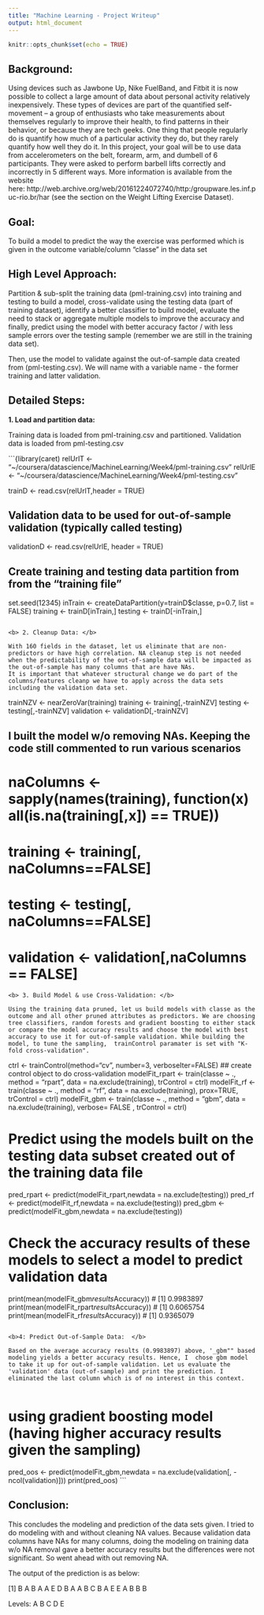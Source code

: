 ```yaml
---
title: "Machine Learning - Project Writeup"
output: html_document
---
```


```r
knitr::opts_chunk$set(echo = TRUE)
```

<h2> Background: </h2>
Using devices such as Jawbone Up, Nike FuelBand, and Fitbit it is now possible to collect a large amount of data about personal activity relatively inexpensively. These types of devices are part of the quantified self-movement – a group of enthusiasts who take measurements about themselves regularly to improve their health, to find patterns in their behavior, or because they are tech geeks. One thing that people regularly do is quantify how much of a particular activity they do, but they rarely quantify how well they do it. In this project, your goal will be to use data from accelerometers on the belt, forearm, arm, and dumbell of 6 participants. They were asked to perform barbell lifts correctly and incorrectly in 5 different ways. More information is available from the website here: http://web.archive.org/web/20161224072740/http:/groupware.les.inf.puc-rio.br/har (see the section on the Weight Lifting Exercise Dataset).

<h2> Goal: </h2> 
To build a model to predict the way the exercise was performed which is given in the outcome variable/column “classe” in the data set

<h2> High Level Approach: </h2>
Partition & sub-split the training data (pml-training.csv) into training and testing to build a model, cross-validate using the testing data (part of training dataset), identify a better classifier to build model, evaluate the need to stack or aggregate multiple models to improve the accuracy and finally, predict using the model with better accuracy factor / with less sample errors over the testing sample (remember we are still in the training data set). 

Then, use the model to validate against the out-of-sample data created from (pml-testing.csv). We will name with a variable name - the former training and latter validation.


<h2> Detailed Steps: </h2>


<b> 1. Load and partition data: </b>

Training data is loaded from pml-training.csv and partitioned. Validation data is loaded from pml-testing.csv </b>

```{library(caret)
relUrlT <- "~/coursera/datascience/MachineLearning/Week4/pml-training.csv"
relUrlE <- "~/coursera/datascience/MachineLearning/Week4/pml-testing.csv"

trainD <- read.csv(relUrlT,header = TRUE)

## Validation data to be used for out-of-sample validation (typically called testing)
validationD <- read.csv(relUrlE, header = TRUE)

## Create training and testing data partition from from the "training file"
set.seed(12345)
inTrain <- createDataPartition(y=trainD$classe, p=0.7, list = FALSE)
training <- trainD[inTrain,]
testing <- trainD[-inTrain,]

```

<b> 2. Cleanup Data: </b>

With 160 fields in the dataset, let us eliminate that are non-predictors or have high correlation. NA cleanup step is not needed when the predictability of the out-of-sample data will be impacted as the out-of-sample has many columns that are have NAs.
It is important that whatever structural change we do part of the columns/features cleanp we have to apply across the data sets including the validation data set.

```
trainNZV <- nearZeroVar(training)
training <- training[,-trainNZV]
testing <- testing[,-trainNZV]
validation <- validationD[,-trainNZV]

## I built the model w/o removing NAs. Keeping the code still commented to run various scenarios
# naColumns <- sapply(names(training), function(x) all(is.na(training[,x]) == TRUE))
# training <- training[, naColumns==FALSE]
# testing <- testing[, naColumns==FALSE]
# validation <- validation[,naColumns == FALSE]

```
<b> 3. Build Model & use Cross-Validation: </b>

Using the training data pruned, let us build models with classe as the outcome and all other pruned attributes as predictors. We are choosing tree classifiers, random forests and gradient boosting to either stack or compare the model accuracy results and choose the model with best accuracy to use it for out-of-sample validation. While building the model, to tune the sampling,  trainControl paramater is set with "K-fold cross-validation".

```
ctrl <- trainControl(method="cv", number=3, verboseIter=FALSE) ## create control object to do cross-validation
modelFit_rpart <- train(classe ~ ., method = "rpart", data = na.exclude(training), trControl = ctrl)
modelFit_rf <- train(classe ~ ., method = "rf", data = na.exclude(training), prox=TRUE, trControl = ctrl)
modelFit_gbm <- train(classe ~ ., method = "gbm", data = na.exclude(training), verbose= FALSE , trControl = ctrl)

# Predict using the models built on the testing data subset created out of the training data file
pred_rpart <- predict(modelFit_rpart,newdata = na.exclude(testing))
pred_rf <- predict(modelFit_rf,newdata = na.exclude(testing))
pred_gbm <- predict(modelFit_gbm,newdata = na.exclude(testing))

# Check the accuracy results of these models to select a model to predict validation data

print(mean(modelFit_gbm$results$Accuracy))  # [1] 0.9983897
print(mean(modelFit_rpart$results$Accuracy)) #  [1] 0.6065754
print(mean(modelFit_rf$results$Accuracy)) #  [1] 0.9365079
```

<b>4: Predict Out-of-Sample Data:  </b>

Based on the average accuracy results (0.9983897) above, '_gbm"" based modeling yields a better accuracy results. Hence, I  chose gbm model to take it up for out-of-sample validation. Let us evaluate the 'validation' data (out-of-sample) and print the prediction. I eliminated the last column which is of no interest in this context.


```
# using gradient boosting model (having higher accuracy results given the sampling)
pred_oos <- predict(modelFit_gbm,newdata = na.exclude(validation[, -ncol(validation)]))
print(pred_oos)
```

<h2> Conclusion: </h2>

This concludes the modeling and prediction of the data sets given. I tried to do modeling with and without cleaning NA values. Because validation data columns have NAs for many columns, doing the modeling on training data w/o NA removal gave a better accuracy results but the differences were not significant. So went ahead with out removing NA.

The output of the prediction is as below:

[1] B A B A A E D B A A B C B A E E A B B B

Levels: A B C D E



